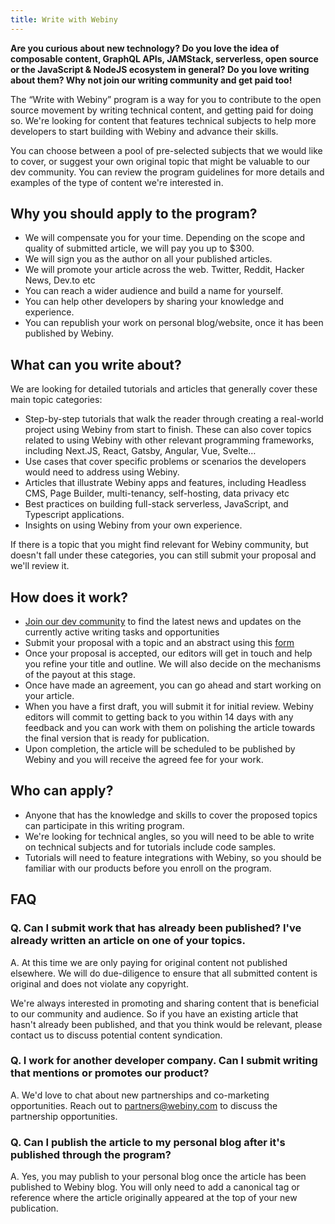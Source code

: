 ```yaml
---
title: Write with Webiny
---
```


**Are you curious about new technology? Do you love the idea of composable content, GraphQL APIs, JAMStack, serverless, open source or the JavaScript & NodeJS ecosystem in general? Do you love writing about them? Why not join our writing community and get paid too!**

The “Write with Webiny” program is a way for you to contribute to the open source movement by writing technical content, and getting paid for doing so. We're looking for content that features technical subjects to help more developers to start building with Webiny and advance their skills.

You can choose between a pool of pre-selected subjects that we would like to cover, or suggest your own original topic that might be valuable to our dev community. You can review the program guidelines for more details and examples of the type of content we're interested in.

Why you should apply to the program?
------------------------------------

*   We will compensate you for your time. Depending on the scope and quality of submitted article, we will pay you up to $300.
*   We will sign you as the author on all your published articles.
*   We will promote your article across the web. Twitter, Reddit, Hacker News, Dev.to etc
*   You can reach a wider audience and build a name for yourself.
*   You can help other developers by sharing your knowledge and experience.
*   You can republish your work on personal blog/website, once it has been published by Webiny.

What can you write about?
-------------------------

We are looking for detailed tutorials and articles that generally cover these main topic categories:

*   Step-by-step tutorials that walk the reader through creating a real-world project using Webiny from start to finish. These can also cover topics related to using Webiny with other relevant programming frameworks, including Next.JS, React, Gatsby, Angular, Vue, Svelte…
*   Use cases that cover specific problems or scenarios the developers would need to address using Webiny.
*   Articles that illustrate Webiny apps and features, including Headless CMS, Page Builder, multi-tenancy, self-hosting, data privacy etc
*   Best practices on building full-stack serverless, JavaScript, and Typescript applications.
*   Insights on using Webiny from your own experience.

If there is a topic that you might find relevant for Webiny community, but doesn't fall under these categories, you can still submit your proposal and we'll review it.

How does it work?
-----------------

*   [Join our dev community](https://www.webiny.com/slack/) to find the latest news and updates on the currently active writing tasks and opportunities
*   Submit your proposal with a topic and an abstract using this [form](https://site.webiny.com/forms/write-with-webiny/)
*   Once your proposal is accepted, our editors will get in touch and help you refine your title and outline. We will also decide on the mechanisms of the payout at this stage.
*   Once have made an agreement, you can go ahead and start working on your article.
*   When you have a first draft, you will submit it for initial review. Webiny editors will commit to getting back to you within 14 days with any feedback and you can work with them on polishing the article towards the final version that is ready for publication.
*   Upon completion, the article will be scheduled to be published by Webiny and you will receive the agreed fee for your work.

Who can apply?
--------------

*   Anyone that has the knowledge and skills to cover the proposed topics can participate in this writing program.
*   We're looking for technical angles, so you will need to be able to write on technical subjects and for tutorials include code samples.
*   Tutorials will need to feature integrations with Webiny, so you should be familiar with our products before you enroll on the program.

FAQ
---

### Q. Can I submit work that has already been published? I've already written an article on one of your topics.
    
A. At this time we are only paying for original content not published elsewhere. We will do due-diligence to ensure that all submitted content is original and does not violate any copyright.
    
We're always interested in promoting and sharing content that is beneficial to our community and audience. So if you have an existing article that hasn't already been published, and that you think would be relevant, please contact us to discuss potential content syndication.
    
### Q. I work for another developer company. Can I submit writing that mentions or promotes our product?
    
A. We'd love to chat about new partnerships and co-marketing opportunities. Reach out to partners@webiny.com to discuss the partnership opportunities.
    
### Q. Can I publish the article to my personal blog after it's published through the program?
    
A. Yes, you may publish to your personal blog once the article has been published to Webiny blog. You will only need to add a canonical tag or reference where the article originally appeared at the top of your new publication.
